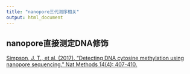 ```yaml
---
title: "nanopore三代测序相关"
output: html_document
---
```


## nanopore直接测定DNA修饰
[Simpson, J. T., et al. (2017). "Detecting DNA cytosine methylation using nanopore sequencing." Nat Methods 14(4): 407-410.](https://www.nature.com/articles/nmeth.4184)